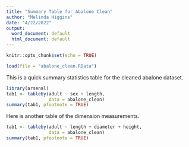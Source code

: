 ```yaml
---
title: "Summary Table for Abalone Clean"
author: "Melinda Higgins"
date: "4/22/2022"
output:
  word_document: default
  html_document: default
---
```


```r
knitr::opts_chunk$set(echo = TRUE)

load(file = "abalone_clean.RData")
```

This is a quick summary statistics table for the cleaned abalone dataset.

```r
library(arsenal)
tab1 <- tableby(adult ~ sex + length,
                data = abalone_clean)
summary(tab1, pfootnote = TRUE)
```

Here is another table of the dimension measurements.

```r
tab1 <- tableby(adult ~ length + diameter + height,
                data = abalone_clean)
summary(tab1, pfootnote = TRUE)
```

